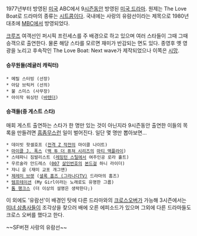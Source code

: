 1977년부터 방영된 [[미국]] ABC에서 9[[시즌]]동안 방영된 [[미국 드라마]]. 
원제는 The Love Boat로 드라마의 종류는 [[시트콤]]이다.
국내에는 사랑의 유람선이라는 제목으로 1980년대초에 [[MBC]]에서 방영되었다.

{{{#!html
<object width="480" height="385"><param name="movie" value="http://www.youtube.com/v/vTK0hr5oAOk?fs=1&amp;hl=ko_KR"></param><param name="allowFullScreen" value="true"></param><param name="allowscriptaccess" value="always"></param><embed src="http://www.youtube.com/v/vTK0hr5oAOk?fs=1&amp;hl=ko_KR" type="application/x-shockwave-flash" allowscriptaccess="always" allowfullscreen="true" width="480" height="385"></embed></object>
}}}

[[크루즈]] 여객선인 퍼시픽 프린세스를 주 배경으로 하고 있으며 여러 스타들이 그때 그때 승객으로 출연한다. 물론 해당 스타를 모르면 재미가 반감되는 면도 있다. 
종영후 옛 영광을 노리고 후속작인 The Love Boat: Next wave가 제작되었으나 이쪽은 [[시망]].

==== 승무원들(레귤러 캐릭터) ====
 * 메릴 스터빙 (선장)
 * 아담 브릭커 (선의)
 * 불 스미스 (사무장)
 * 아이작 워싱턴 ([[바텐더]])

==== 승객들(중 게스트 스타) ====
매회 게스트 출연하는 스타가 한 명만 있는 것이 아닌지라 9시즌동안 출연한 이들의 목록을 만들려면 [[흠좀무]]스런 일이 벌어진다. 일단 몇 명만 뽑아보면...
 * 데이빗 핫셀호프 ([[전격 Z 작전]]의 마이클 나이트)
 * [[마이클 J. 폭스]] ([[백 투 더 퓨쳐 시리즈]]의 [[마티 맥플라이]])
 * 스테파니 짐발리스트 ([[레밍턴 스틸]]에서 여주인공 로라 홀트)
 * 우르술라 안드레스 ([[007]] [[살인번호]]의 [[본드걸]] 하니 라이더)
 * 쟈니 윤 (재미 교포 개그맨)
 * [[제레미 브렛]] ([[셜록 홈즈 (그라나다TV)]] 드라마의 홈즈)
 * [[템프테이션]] (My Girl이라는 노래로도 유명한 그룹)
 * [[톰 행크스]] (더 이상의 설명은 생략한다;)

이 외에도 '유람선'이 배경인 탓에 다른 드라마와의 [[크로스오버]]가 가능해 3시즌에서는 [[미녀 삼총사]]들이 조각상을 찾으러 배에 오른 에피소드가 있으며 그외에 다른 드라마들도 크로스 오버를 했다고 한다.

~~SF버젼 사랑의 유람선~~
{{{#!html
<object width="400" height="300"><param name="movie" value="http://www.youtube.com/v/SWyxZR69CI0?fs=1&amp;hl=ko_KR"></param><param name="allowFullScreen" value="true"></param><param name="allowscriptaccess" value="always"></param><embed src="http://www.youtube.com/v/SWyxZR69CI0?fs=1&amp;hl=ko_KR" type="application/x-shockwave-flash" allowscriptaccess="always" allowfullscreen="true" width="480" height="385"></embed></object>
}}}
